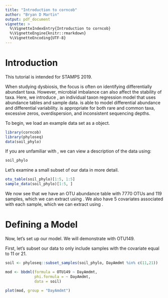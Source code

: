 ```yaml
---
title: "Introduction to corncob"
author: "Bryan D Martin"
output: pdf_document
vignette: >
  %\VignetteIndexEntry{Introduction to corncob}
  %\VignetteEngine{knitr::rmarkdown}
  %\VignetteEncoding{UTF-8}
---
```


# Introduction

This tutorial is intended for STAMPS 2019.

When studying dysbiosis, the focus is often on identifying differentially abundant taxa. However, microbial imbalance can also affect the stability of taxa. Here, we introduce \texttt{corncob}, an individual taxon regression model that uses abundance tables and sample data. \texttt{corncob} is able to model differential abundance and differential variability. \texttt{corncob} is appropriate for both rare and common taxa, excessive zeros, overdispersion, and inconsistent sequencing depths.

To begin, we load an example data set as a \texttt{phyloseq} object.

```r
library(corncob)
library(phyloseq)
data(soil_phylo)
```

If you are unfamiliar with \texttt{phyloseq}, we can view a description of the data using:

```r
soil_phylo
```

Let's examine a small subset of our data in more detail.
```r
otu_table(soil_phylo)[1:5, 1:5]
sample_data(soil_phylo)[1:5, ]
```

We now see that we have an OTU abundance table with 7770 OTUs and 119 samples, which we can extract using \texttt{otu_table()}. We also have 5 covariates associated with each sample, which we can extract using \texttt{sample_data()}. 

# Defining a Model

Now, let's set up our model. We will demonstrate with OTU149.

First, let's subset our data to only include samples with the \texttt{DayAmdmt} covariate equal to 11 or 21.

```r
soil <- phyloseq::subset_samples(soil_phylo, DayAmdmt %in% c(11,21))
```

```r
mod <- bbdml(formula = OTU149 ~ DayAmdmt,
             phi.formula = ~ DayAmdmt,
             data = soil)

plot(mod, group = "DayAmdmt")
```

